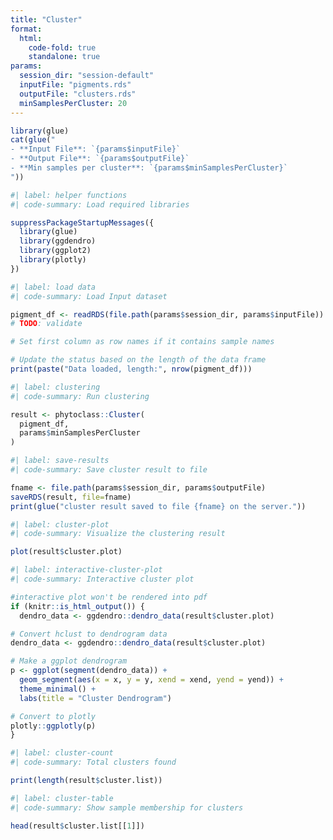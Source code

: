 ```yaml
---
title: "Cluster"
format:
  html:
    code-fold: true
    standalone: true
params:
  session_dir: "session-default"
  inputFile: "pigments.rds"
  outputFile: "clusters.rds"
  minSamplesPerCluster: 20
---
```


```r
library(glue)
cat(glue("
- **Input File**: `{params$inputFile}`  
- **Output File**: `{params$outputFile}`  
- **Min samples per cluster**: `{params$minSamplesPerCluster}`  
"))
```

```R
#| label: helper functions
#| code-summary: Load required libraries

suppressPackageStartupMessages({
  library(glue)
  library(ggdendro)
  library(ggplot2)
  library(plotly)
})
```

```R
#| label: load data
#| code-summary: Load Input dataset 

pigment_df <- readRDS(file.path(params$session_dir, params$inputFile))
# TODO: validate

# Set first column as row names if it contains sample names

# Update the status based on the length of the data frame
print(paste("Data loaded, length:", nrow(pigment_df)))
```

```R
#| label: clustering
#| code-summary: Run clustering

result <- phytoclass::Cluster(
  pigment_df,
  params$minSamplesPerCluster
)
```

```R
#| label: save-results
#| code-summary: Save cluster result to file

fname <- file.path(params$session_dir, params$outputFile)
saveRDS(result, file=fname)
print(glue("cluster result saved to file {fname} on the server."))
```

```R
#| label: cluster-plot
#| code-summary: Visualize the clustering result

plot(result$cluster.plot)
```

```R
#| label: interactive-cluster-plot
#| code-summary: Interactive cluster plot

#interactive plot won't be rendered into pdf
if (knitr::is_html_output()) {
  dendro_data <- ggdendro::dendro_data(result$cluster.plot)

# Convert hclust to dendrogram data
dendro_data <- ggdendro::dendro_data(result$cluster.plot)

# Make a ggplot dendrogram
p <- ggplot(segment(dendro_data)) +
  geom_segment(aes(x = x, y = y, xend = xend, yend = yend)) +
  theme_minimal() +
  labs(title = "Cluster Dendrogram")

# Convert to plotly
plotly::ggplotly(p)
}
```

```R
#| label: cluster-count
#| code-summary: Total clusters found

print(length(result$cluster.list))
```

```R
#| label: cluster-table
#| code-summary: Show sample membership for clusters

head(result$cluster.list[[1]])
```

